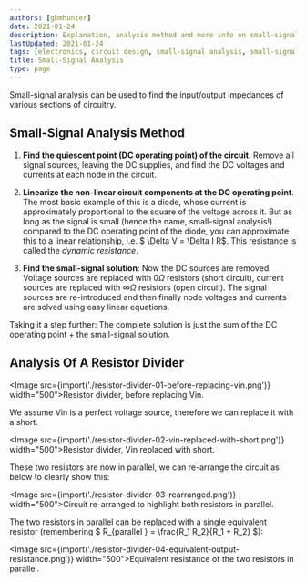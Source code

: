 ```yaml
---
authors: [gbmhunter]
date: 2021-01-24
description: Explanation, analysis method and more info on small-signal analysis of circuit designs.
lastUpdated: 2021-01-24
tags: [electronics, circuit design, small-signal analysis, small-signal, analysis, dynamic resistance, resistance, quiescent]
title: Small-Signal Analysis
type: page
---
```


<WarningIsNotes />

Small-signal analysis can be used to find the input/output impedances of various sections of circuitry.

## Small-Signal Analysis Method

1. **Find the quiescent point (DC operating point) of the circuit**. Remove all signal sources, leaving the DC supplies, and find the DC voltages and currents at each node in the circuit.

1. **Linearize the non-linear circuit components at the DC operating point**. The most basic example of this is a diode, whose current is approximately proportional to the square of the voltage across it. But as long as the signal is small (hence the name, small-signal analysis!) compared to the DC operating point of the diode, you can approximate this to a linear relationship, i.e. $ \Delta V = \Delta I R$. This resistance is called the _dynamic resistance_.

1. **Find the small-signal solution**: Now the DC sources are removed. Voltage sources are replaced with $0\Omega$ resistors (short circuit), current sources are replaced with $\infty \Omega$ resistors (open circuit). The signal sources are re-introduced and then finally node voltages and currents are solved using easy linear equations.

Taking it a step further: The complete solution is just the sum of the DC operating point + the small-signal solution.

## Analysis Of A Resistor Divider

<Image src={import('./resistor-divider-01-before-replacing-vin.png')} width="500">Resistor divider, before replacing Vin.</Image>

We assume Vin is a perfect voltage source, therefore we can replace it with a short.

<Image src={import('./resistor-divider-02-vin-replaced-with-short.png')} width="500">Resistor divider, Vin replaced with short.</Image>

These two resistors are now in parallel, we can re-arrange the circuit as below to clearly show this:

<Image src={import('./resistor-divider-03-rearranged.png')} width="500">Circuit re-arranged to highlight both resistors in parallel.</Image>

The two resistors in parallel can be replaced with a single equivalent resistor (remembering $ R_{parallel
} = \frac{R_1 R_2}{R_1 + R_2} $):

<Image src={import('./resistor-divider-04-equivalent-output-resistance.png')} width="500">Equivalent resistance of the two resistors in parallel.</Image>
